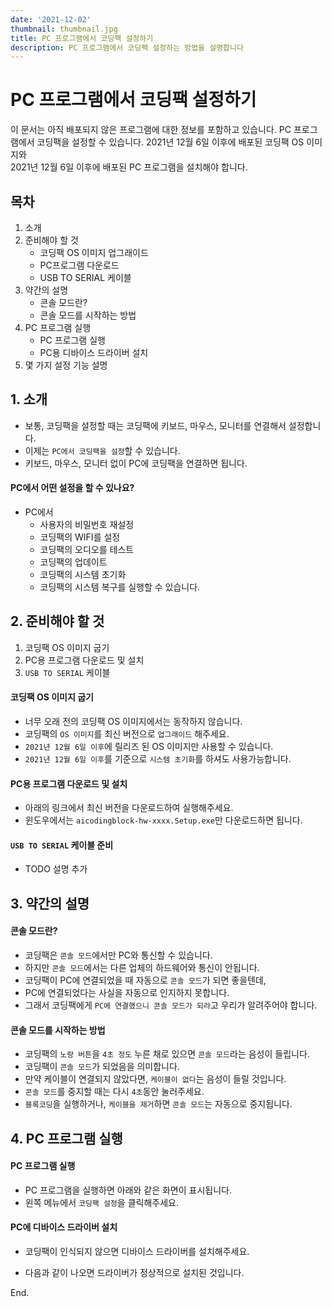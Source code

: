 ```yaml
---
date: '2021-12-02'
thumbnail: thumbnail.jpg
title: PC 프로그램에서 코딩팩 설정하기
description: PC 프로그램에서 코딩팩 설정하는 방법을 설명합니다
---
```


# PC 프로그램에서 코딩팩 설정하기

<MdxTextBox>
    <Box sx={{color:'secondary.main', fontWeight:600, mb:1}}>
        이 문서는 아직 배포되지 않은 프로그램에 대한 정보를 포함하고 있습니다.
    </Box>
</MdxTextBox>

<MdxTextBox>
    <Box sx={{color:'secondary.main', fontWeight:600, mb:1}}>
        PC 프로그램에서 코딩팩을 설정할 수 있습니다.
    </Box>
    2021년 12월 6일 이후에 배포된 코딩팩 OS 이미지와 <br/>
    2021년 12월 6일 이후에 배포된 PC 프로그램을 설치해야 합니다.
    
</MdxTextBox>

## 목차
1. 소개
1. 준비해야 할 것 
    - 코딩팩 OS 이미지 업그래이드
    - PC프로그램 다운로드 
    - USB TO SERIAL 케이블
1. 약간의 설명
    - 콘솔 모드란?
    - 콘솔 모드를 시작하는 방법
1. PC 프로그램 실행
    - PC 프로그램 실행
    - PC용 디바이스 드라이버 설치
1. 몇 가지 설정 기능 설명    

## 1. 소개

- 보통, 코딩팩을 설정할 때는 코딩팩에 키보드, 마우스, 모니터를 연결해서 설정합니다.
- 이제는 `PC에서 코딩팩을 설정`할 수 있습니다.
- 키보드, 마우스, 모니터 없이 PC에 코딩팩을 연결하면 됩니다.

#### PC에서 어떤 설정을 할 수 있나요?

- PC에서 
    - 사용자의 비밀번호 재설정
    - 코딩팩의 WIFI를 설정
    - 코딩팩의 오디오를 테스트
    - 코딩팩의 업데이트
    - 코딩팩의 시스템 초기화
    - 코딩팩의 시스템 복구를 실행할 수 있습니다.

## 2. 준비해야 할 것

1. 코딩팩 OS 이미지 굽기 
1. PC용 프로그램 다운로드 및 설치
1. `USB TO SERIAL` 케이블

#### 코딩팩 OS 이미지 굽기 
- 너무 오래 전의 코딩팩 OS 이미지에서는 동작하지 않습니다.
- 코딩팩의 `OS 이미지`를 최신 버전으로 `업그래이드` 해주세요.
- `2021년 12월 6일 이후`에 릴리즈 된 OS 이미지만 사용할 수 있습니다.
- `2021년 12월 6일 이후`를 기준으로 `시스템 초기화`를 하셔도 사용가능합니다.

#### PC용 프로그램 다운로드 및 설치

- 아래의 링크에서 최신 버전을 다운로드하여 실행해주세요.
- 윈도우에서는 `aicodingblock-hw-xxxx.Setup.exe`만 다운로드하면 됩니다.

> <MdxLink href="https://github.com/ktaicoder/hw-pc/releases" target="_blank"/>

#### `USB TO SERIAL` 케이블 준비

- TODO 설명 추가



## 3. 약간의 설명

#### 콘솔 모드란?
- 코딩팩은 `콘솔 모드`에서만 PC와 통신할 수 있습니다.
- 하지만 `콘솔 모드`에서는 다른 업체의 하드웨어와 통신이 안됩니다.
- 코딩팩이 PC에 연결되었을 때 자동으로 `콘솔 모드`가 되면 좋을텐데, 
- PC에 연결되었다는 사실을 자동으로 인지하지 못합니다.
- 그래서 코딩팩에게 `PC에 연결했으니 콘솔 모드가 되라`고 우리가 알려주어야 합니다.

#### 콘솔 모드를 시작하는 방법

<MdxImageView src="/images/hw-pc/codingpack_console_mode1.png" caption="콘솔 모드 시작하기"/>

- 코딩팩의 `노랑 버튼`을 `4초 정도` 누른 채로 있으면 `콘솔 모드`라는 음성이 들립니다.
- 코딩팩이 `콘솔 모드`가 되었음을 의미합니다.
- 만약 케이블이 연결되지 않았다면, `케이블이 없다`는 음성이 들릴 것입니다.
- `콘솔 모드`를 중지할 때는 다시 `4초`동안 눌러주세요.
- `블록코딩`을 실행하거나, `케이블을 제거`하면 `콘솔 모드`는 자동으로 중지됩니다.


## 4. PC 프로그램 실행 

#### PC 프로그램 실행

- PC 프로그램을 실행하면 아래와 같은 화면이 표시됩니다.
- 왼쪽 메뉴에서 `코딩팩 설정`을 클릭해주세요.

<MdxImageView src="/images/hw-pc/codingpack_setting_screen.png" caption="코딩팩 설정 화면" transparentBg />

#### PC에 디바이스 드라이버 설치

- 코딩팩이 인식되지 않으면 디바이스 드라이버를 설치해주세요.

<MdxImageView src="/images/hw-pc/use_driver_button_select.png" caption="USB 드라이버 버튼을 클릭해서 설치하기" transparentBg />

- 다음과 같이 나오면 드라이버가 정상적으로 설치된 것입니다.

<MdxImageView src="/images/hw-pc/device_manager2.png" caption="장치관리자에서 디바이스가 인식여부 확인" transparentBg />

End.
